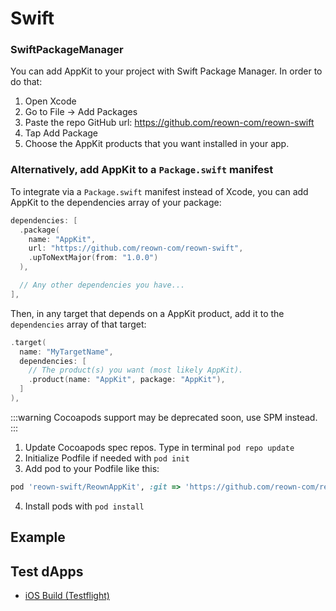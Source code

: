 
# Swift

<Tabs>
<TabItem value="spm" label="SPM">

### SwiftPackageManager

You can add AppKit to your project with Swift Package Manager. In order to do that:

1. Open Xcode
2. Go to File -> Add Packages
3. Paste the repo GitHub url: https://github.com/reown-com/reown-swift
4. Tap Add Package
5. Choose the AppKit products that you want installed in your app.

### Alternatively, add AppKit to a `Package.swift` manifest

To integrate via a `Package.swift` manifest instead of Xcode, you can add
AppKit to the dependencies array of your package:

```swift
dependencies: [
  .package(
    name: "AppKit",
    url: "https://github.com/reown-com/reown-swift",
    .upToNextMajor(from: "1.0.0")
  ),

  // Any other dependencies you have...
],
```

Then, in any target that depends on a AppKit product, add it to the `dependencies`
array of that target:

```swift
.target(
  name: "MyTargetName",
  dependencies: [
    // The product(s) you want (most likely AppKit).
    .product(name: "AppKit", package: "AppKit"),
  ]
),
```

</TabItem>
<TabItem value="cocoapods" label="Cocoapods">

:::warning
Cocoapods support may be deprecated soon, use SPM instead.
:::
1. Update Cocoapods spec repos. Type in terminal `pod repo update`
2. Initialize Podfile if needed with `pod init`
3. Add pod to your Podfile like this:

```ruby
pod 'reown-swift/ReownAppKit', :git => 'https://github.com/reown-com/reown-swift.git', :tag => '1.0.4'
```

4. Install pods with `pod install`

</TabItem>
</Tabs>

## Example

<GithubBox name="AppKit with Swift example" url="https://github.com/reown-com/reown-swift/tree/develop/Example/ExampleApp.xcodeproj" description="Check the Swift example" />

## Test dApps

- [iOS Build (Testflight)](https://testflight.apple.com/join/7S1GYcjC)